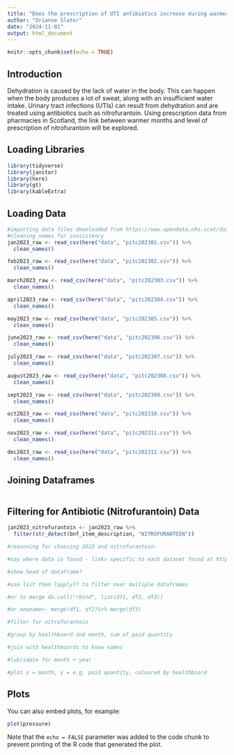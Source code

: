 ```yaml
---
title: "Does the prescription of UTI antibiotics increase during warmer months in Scotland?"
author: "Orianne Slater"
date: "2024-11-01"
output: html_document
---
```


```r
knitr::opts_chunk$set(echo = TRUE)
```
## Introduction

Dehydration is caused by the lack of water in the body. This can happen when the body produces a lot of sweat, along with an insufficient water intake. Urinary tract infections (UTIs) can result from dehydration and are treated using antibiotics such as nitrofurantoin. Using prescription data from pharmacies in Scotland, the link between warmer months and level of prescription of nitrofurantoin will be explored.

## Loading Libraries

```r
library(tidyverse)
library(janitor)
library(here)
library(gt)
library(kableExtra)
```


## Loading Data

```r
#importing data files downloaded from https://www.opendata.nhs.scot/dataset/prescriptions-in-the-community
#cleaning names for consistency
jan2023_raw <- read_csv(here("data", "pitc202301.csv")) %>% 
  clean_names()

feb2023_raw <- read_csv(here("data", "pitc202302.csv")) %>% 
  clean_names()

march2023_raw <- read_csv(here("data", "pitc202303.csv")) %>% 
  clean_names()

april2023_raw <- read_csv(here("data", "pitc202304.csv")) %>% 
  clean_names()

may2023_raw <- read_csv(here("data", "pitc202305.csv")) %>% 
  clean_names()

june2023_raw <- read_csv(here("data", "pitc202306.csv")) %>% 
  clean_names()

july2023_raw <- read_csv(here("data", "pitc202307.csv")) %>% 
  clean_names()

august2023_raw <- read_csv(here("data", "pitc202308.csv")) %>% 
  clean_names()

sept2023_raw <- read_csv(here("data", "pitc202309.csv")) %>% 
  clean_names()

oct2023_raw <- read_csv(here("data", "pitc202310.csv")) %>% 
  clean_names()

nov2023_raw <- read_csv(here("data", "pitc202311.csv")) %>% 
  clean_names()

dec2023_raw <- read_csv(here("data", "pitc202312.csv")) %>% 
  clean_names()

```

## Joining Dataframes

```r

```

## Filtering for Antibiotic (Nitrofurantoin) Data

```r
jan2023_nitrofurantoin <- jan2023_raw %>% 
  filter(str_detect(bnf_item_description, "NITROFURANTOIN"))
```


```r
#reasoning for choosing 2023 and nitrofurantoin-

#say where data is found - links specific to each dataset found at https://www.opendata.nhs.scot/dataset/prescriptions-in-the-community

#show head of dataframe?

#use list then lapply?? to filter over multiple dataframes

#or to merge do.call("rbind", list(df1, df2, df3))

#or newname<- merge(df1, df2)%>% merge(df3)

#filter for nitrofurantoin

#group by healthboard and month, sum of paid quantity

#join with healthboards to know names

#lubridate for month + year

#plot x = month, y = e.g. paid quantity, coloured by healthboard
```
## Plots

You can also embed plots, for example:

```r
plot(pressure)
```

Note that the `echo = FALSE` parameter was added to the code chunk to prevent printing of the R code that generated the plot.
